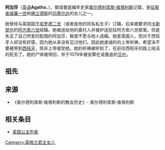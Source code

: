 {{Infobox Royalty
| name = 阿加莎
| title = 
| house = [[诺曼王朝|诺曼王朝]]
| father = [[威廉一世_(英格蘭)|征服者威廉]]
| mother = [[佛兰德斯|佛兰德斯]]的[[玛蒂尔达_(佛兰德斯)|玛蒂尔达]]
| date of birth = 约1064年
| place of birth = 
| date of death = 1079年 
| place of death = 
| place of burial = [[诺曼底|诺曼底]]的[[巴约|贝叶]]
|}}
'''阿加莎'''（[[英语|英语]]'''Agatha'''，{{bd|1060年代|约1064年|1079年||catIdx=A}}）。据诺曼底编年史家[[奥尔德利库斯·维塔利斯|奥尔德利库斯·维塔利斯]]记载，是[[威廉一世_(英格蘭)|征服者威廉一世]]和[[佛兰德斯|佛兰德斯]]的[[玛蒂尔达_(佛兰德斯)|玛蒂尔达]]的女儿之一。

她曾经与英国国王[[哈罗德·葛温森|哈罗德二世]]（或者是他的同名私生子）订婚，后来被要求同[[卡斯蒂利亚|卡斯提尔]]的[[阿方索六世_(莱昂)|阿方索六世]]结婚。她被送给他的委托人并被护送前往阿方索六世那里。但是失去了自己所爱的配偶的阿加莎，极度不愿与他人成婚。她爱英国人，但对于西班牙人却没有好感，因为她从来没有见过他们。因此她虔诚的向上帝祈祷，希望決不要被带到[[西班牙|西班牙]]，除非上帝接受她。她的祈祷被听到了，在前往西班牙的路上纯洁的死去了。她的尸体被带回，并于1079年被安葬在诺曼底的[[巴约|贝叶]]。

==祖先==
{{Ahnentafel top|先祖}}<center>
{{ahnentafel-compact5
| style = font-size: 85%;
|boxstyle_1=background-color: #ddf;
|boxstyle_2=background-color: #fdd;
|boxstyle_3=background-color: #ffc;
|boxstyle_4=background-color: #dfd;
|boxstyle_5=background-color: #9fe;
|1='''阿加莎'''
|2='''父：'''英格兰国王[[威廉一世_(英格兰)|威廉一世]]
|3='''母：'''英格兰王后[[弗兰德的玛蒂尔达|玛蒂尔达]]
|4='''祖父：'''[[诺曼底公爵|诺曼底公爵]][[罗贝尔一世_(诺曼底)|罗贝尔一世]]
|5='''祖母：'''{{le|埃尔蕾瓦|Herleva}}
|6='''外祖父：'''[[弗兰德伯爵|弗兰德伯爵]]{{le|鲍德温五世，弗兰德伯爵|Baldwin V, Count of Flanders|鲍德温五世}}
|7='''外祖母：'''伯爵夫人{{le|阿黛拉，法国公主及弗兰德伯爵夫人|Adela of France, Countess of Flanders|阿黛拉公主}}
|8='''曾祖父：'''诺曼底公爵[[理查二世_(诺曼第)|理查二世]]
|9='''曾祖母：'''公爵夫人{{le|朱迪思 (布列塔尼)|Judith of Brittany|朱迪思}}
|10='''外曾祖父：'''{{le|法莱斯的福尔伯特|Fulbert of Falaise}}
|11=
|12='''外曾祖父：'''弗兰德伯爵{{le|鲍德温四世，弗兰德伯爵|Baldwin IV, Count of Flanders|鲍德温四世}}
|13='''外曾祖母：'''伯爵夫人{{le|欧吉夫 (卢森堡)|Ogive de Luxembourg|欧吉夫}}
|14='''外曾祖父：'''[[法国国王|法国国王]][[罗贝尔二世_(法兰西)|罗贝尔二世]]
|15='''外曾祖母：'''法国王后{{le|康斯坦丝 (阿尔勒)|Constance of Arles|康斯坦丝}}
|16='''高祖父：'''诺曼底公爵{{le|理查一世，诺曼底公爵|Richard I, Duke of Normandy|理查一世}}
|17='''高祖母：'''公爵夫人{{le|刚诺拉，诺曼底公爵夫人|Gunnora, Duchess of Normandy|刚诺拉}}
|18='''外高祖父：'''[[布列塔尼公爵|布列塔尼公爵]]{{le|科南一世，布列塔尼公爵|Conan I of Rennes|科南一世}}
|19='''外高祖母：'''公爵夫人{{le|埃芒加德-格波加 (安茹)|Ermengarde-Gerberga of Anjou|埃芒加德}}
|20=
|21=
|22=
|23=
|24='''外高祖父：'''弗兰德伯爵{{le|阿努尔夫二世，弗兰德伯爵|Arnulf II, Count of Flanders|阿努尔夫二世}}
|25='''外高祖母：'''伯爵夫人{{le|罗扎利娅 (意大利)|Rozala of Italy|罗扎利娅}}
|26='''外高祖父：'''{{le|卢森堡的弗雷德里克|Frederick of Luxembourg}}
|27=
|28='''外高祖父：'''法国国王[[于格·卡佩|于格·卡佩]]
|29='''外高祖母：'''法国王后{{le|阿德莱德 (阿基坦)|Adelaide of Aquitaine|阿德莱德}}
|30='''外高祖父：'''{{le|普罗旺斯伯爵|Count of Provence}}{{le|吉约姆一世，普罗旺斯伯爵|William I of Provence|吉约姆一世}}
|31='''外高祖母：'''伯爵夫人{{le|阿德莱德 (安茹)|Adelaide-Blanche of Anjou|阿德莱德}}
}}</center>
{{ahnentafel bottom}}

==来源==
*《奥尔德利库斯·维塔利斯的教会历史》- 奥尔德利库斯·维塔利斯

==相关条目==
*[[英国公主列表|英国公主列表]]

[[Category:英格兰君主女儿|Category:英格兰君主女儿]]